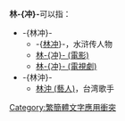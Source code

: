 {{noteTA
|T=zh-hans:林冲 (消歧义);zh-hant:林冲 (消歧義)}}
'''林-{冲}-'''可以指：
*-{林冲}-
**-{[[林冲|林冲]]}-，水浒传人物
**[[林冲_(電影)|林-{冲}- (電影)]]
**[[林冲_(電視劇)|林-{冲}- (電視劇)]]
*-{林沖}-
**[[林沖_(藝人)|林沖 (藝人)]]，台湾歌手

{{Disambig|Cat=二字林姓人名消歧義}}

[[Category:繁簡體文字應用衝突|Category:繁簡體文字應用衝突]]